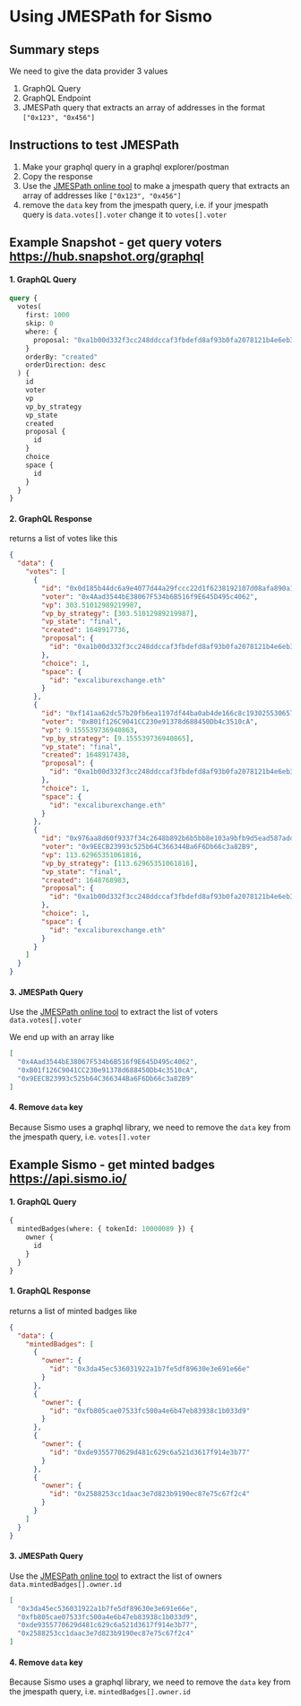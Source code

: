 # Using JMESPath for Sismo

## Summary steps

We need to give the data provider 3 values

1. GraphQL Query
2. GraphQL Endpoint
3. JMESPath query that extracts an array of addresses in the format `["0x123", "0x456"]`

## Instructions to test JMESPath

1. Make your graphql query in a graphql explorer/postman
2. Copy the response
3. Use the [JMESPath online tool](https://jmespath.org/) to make a jmespath query that extracts an array of addresses like `["0x123", "0x456"]`
4. remove the `data` key from the jmespath query, i.e. if your jmespath query is `data.votes[].voter` change it to `votes[].voter`

## Example Snapshot - get query voters https://hub.snapshot.org/graphql

#### 1. GraphQL Query

```graphql
query {
  votes(
    first: 1000
    skip: 0
    where: {
      proposal: "0xa1b00d332f3cc248ddccaf3fbdefd8af93b0fa2078121b4e6eb3db8ad63a6118"
    }
    orderBy: "created"
    orderDirection: desc
  ) {
    id
    voter
    vp
    vp_by_strategy
    vp_state
    created
    proposal {
      id
    }
    choice
    space {
      id
    }
  }
}
```

#### 2. GraphQL Response

returns a list of votes like this

```json
{
  "data": {
    "votes": [
      {
        "id": "0x0d185b44dc6a9e4077d44a29fccc22d1f6238192107d08afa890a1bdddc01e10",
        "voter": "0x4Aad3544bE38067F534b6B516f9E645D495c4062",
        "vp": 303.51012989219987,
        "vp_by_strategy": [303.51012989219987],
        "vp_state": "final",
        "created": 1648917736,
        "proposal": {
          "id": "0xa1b00d332f3cc248ddccaf3fbdefd8af93b0fa2078121b4e6eb3db8ad63a6118"
        },
        "choice": 1,
        "space": {
          "id": "excaliburexchange.eth"
        }
      },
      {
        "id": "0xf141aa62dc57b20fb6ea1197df44ba0ab4de166c8c19302553065788812beea1",
        "voter": "0xB01f126C9041CC230e91378d688450Db4c3510cA",
        "vp": 9.155539736940863,
        "vp_by_strategy": [9.155539736940865],
        "vp_state": "final",
        "created": 1648917438,
        "proposal": {
          "id": "0xa1b00d332f3cc248ddccaf3fbdefd8af93b0fa2078121b4e6eb3db8ad63a6118"
        },
        "choice": 1,
        "space": {
          "id": "excaliburexchange.eth"
        }
      },
      {
        "id": "0x976aa8d60f9337f34c2648b892b6b5bb8e103a9bfb9d5ead587adde930c939a2",
        "voter": "0x9EECB23993c525b64C366344Ba6F6Db66c3a82B9",
        "vp": 113.62965351061816,
        "vp_by_strategy": [113.62965351061816],
        "vp_state": "final",
        "created": 1648768983,
        "proposal": {
          "id": "0xa1b00d332f3cc248ddccaf3fbdefd8af93b0fa2078121b4e6eb3db8ad63a6118"
        },
        "choice": 1,
        "space": {
          "id": "excaliburexchange.eth"
        }
      }
    ]
  }
}
```

#### 3. JMESPath Query

Use the [JMESPath online tool](https://jmespath.org/) to extract the list of voters `data.votes[].voter`

We end up with an array like

```json
[
  "0x4Aad3544bE38067F534b6B516f9E645D495c4062",
  "0xB01f126C9041CC230e91378d688450Db4c3510cA",
  "0x9EECB23993c525b64C366344Ba6F6Db66c3a82B9"
]
```

#### 4. Remove `data` key

Because Sismo uses a graphql library, we need to remove the `data` key from the jmespath query, i.e. `votes[].voter`

## Example Sismo - get minted badges https://api.sismo.io/

#### 1. GraphQL Query

```graphql
{
  mintedBadges(where: { tokenId: 10000089 }) {
    owner {
      id
    }
  }
}
```

#### 1. GraphQL Response

returns a list of minted badges like

```json
{
  "data": {
    "mintedBadges": [
      {
        "owner": {
          "id": "0x3da45ec536031922a1b7fe5df89630e3e691e66e"
        }
      },
      {
        "owner": {
          "id": "0xfb805cae07533fc500a4e6b47eb83938c1b033d9"
        }
      },
      {
        "owner": {
          "id": "0xde9355770629d481c629c6a521d3617f914e3b77"
        }
      },
      {
        "owner": {
          "id": "0x2588253cc1daac3e7d823b9190ec87e75c67f2c4"
        }
      }
    ]
  }
}
```

#### 3. JMESPath Query

Use the [JMESPath online tool](https://jmespath.org/) to extract the list of owners `data.mintedBadges[].owner.id`

```json
[
  "0x3da45ec536031922a1b7fe5df89630e3e691e66e",
  "0xfb805cae07533fc500a4e6b47eb83938c1b033d9",
  "0xde9355770629d481c629c6a521d3617f914e3b77",
  "0x2588253cc1daac3e7d823b9190ec87e75c67f2c4"
]
```

#### 4. Remove `data` key

Because Sismo uses a graphql library, we need to remove the `data` key from the jmespath query, i.e. `mintedBadges[].owner.id`
